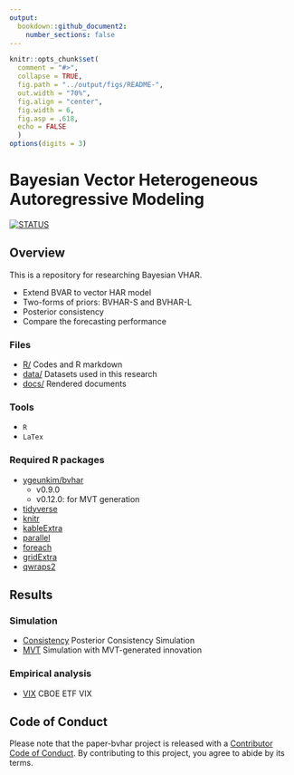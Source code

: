 ```yaml
---
output: 
  bookdown::github_document2:
    number_sections: false
---
```


```r
knitr::opts_chunk$set(
  comment = "#>",
  collapse = TRUE,
  fig.path = "../output/figs/README-",
  out.width = "70%",
  fig.align = "center",
  fig.width = 6,
  fig.asp = .618,
  echo = FALSE
  )
options(digits = 3)
```

# Bayesian Vector Heterogeneous Autoregressive Modeling

<!-- badges: start -->
[![STATUS](https://img.shields.io/badge/Journal-Under%20review-brightgreen.svg)](https://img.shields.io/badge/Journal-Under%20review-brightgreen)
<!-- badges: end -->

## Overview

This is a repository for researching Bayesian VHAR.

- Extend BVAR to vector HAR model
- Two-forms of priors: BVHAR-S and BVHAR-L
- Posterior consistency
- Compare the forecasting performance

### Files

- [R/](https://github.com/ygeunkim/paper-bvhar/tree/master/r) Codes and R markdown
- [data/](https://github.com/ygeunkim/paper-bvhar/tree/master/data) Datasets used in this research
- [docs/](https://github.com/ygeunkim/paper-bvhar/tree/master/docs) Rendered documents

### Tools

- `R`
- `LaTex`

### Required R packages

- [ygeunkim/bvhar](https://github.com/ygeunkim/bvhar)
    - v0.9.0
    - v0.12.0: for MVT generation
- [tidyverse](https://www.tidyverse.org)
- [knitr](https://yihui.org/knitr/)
- [kableExtra](https://haozhu233.github.io/kableExtra/)
- [parallel](https://stat.ethz.ch/R-manual/R-devel/library/parallel/doc/parallel.pdf)
- [foreach](https://github.com/RevolutionAnalytics/foreach)
- [gridExtra](https://cran.r-project.org/web/packages/gridExtra/index.html)
- [qwraps2](https://cran.r-project.org/web/packages/qwraps2/index.html)

## Results

### Simulation

- [Consistency](https://github.com/ygeunkim/paper-bvhar/blob/master/docs/sim-consistency.md) Posterior Consistency Simulation
- [MVT](https://github.com/ygeunkim/paper-bvhar/blob/master/docs/sim-stylized.md) Simulation with MVT-generated innovation

### Empirical analysis

- [VIX](https://github.com/ygeunkim/paper-bvhar/blob/master/docs/analysis.md) CBOE ETF VIX

## Code of Conduct

Please note that the paper-bvhar project is released with a [Contributor Code of Conduct](https://contributor-covenant.org/version/2/0/CODE_OF_CONDUCT.html). By contributing to this project, you agree to abide by its terms.

